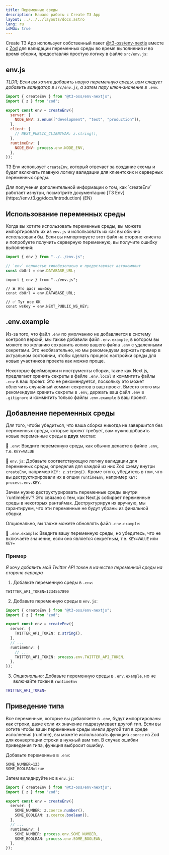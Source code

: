 ```yaml
---
title: Переменные среды
description: Начало работы с Create T3 App
layout: ../../../layouts/docs.astro
lang: ru
isMdx: true
---
```



Create T3 App использует собственный пакет [@t3-oss/env-nextjs](https://env.t3.gg) вместе с [Zod](https://github.com/colinhacks/zod) для валидации переменных среды во время выполнения _и_ во время сборки, предоставляя простую логику в файле `src/env.js`:

## env.js

_TLDR; Если вы хотите добавить новую переменную среды, вам следует добавить валидатор в `src/env.js`, а затем пару ключ-значение в `.env`._

```ts:env.js
import { createEnv } from "@t3-oss/env-nextjs";
import { z } from "zod";

export const env = createEnv({
  server: {
    NODE_ENV: z.enum(["development", "test", "production"]),
  },
  client: {
    // NEXT_PUBLIC_CLIENTVAR: z.string(),
  },
  runtimeEnv: {
    NODE_ENV: process.env.NODE_ENV,
  },
});
```

T3 Env использует `createEnv`, который отвечает за создание схемы и будет включать главную логику валидации для клиентских и серверных переменных среды.

<Callout type="info">
  Для получения дополнительной информации о том, как `createEnv` работает
  изнутри, посмотрите документацию [T3 Env](https://env.t3.gg/docs/introduction)
  (EN)
</Callout>

## Использование переменных среды

Когда вы хотите использовать переменные среды, вы можете импортировать их из `env.js` и использовать их как вы обычно использовали бы. Если вы импортируете этот файл на стороне клиента и попробуете получить серверную переменную, вы получите ошибку выполнения:

```ts:pages/api/hello.ts
import { env } from "../../env.js";

// `env` полностью типобезопасно и предоставляет автокомплит
const dbUrl = env.DATABASE_URL;
```

```ts:pages/index.tsx
import { env } from "../env.js";

// ❌ Это даст ошибку
const dbUrl = env.DATABASE_URL;

// ✅ Тут все ОК
const wsKey = env.NEXT_PUBLIC_WS_KEY;
```

## .env.example

Из-за того, что файл `.env` по умолчанию не добавляется в систему контроля версий, мы также добавили файл `.env.example`, в котором вы можете по желанию сохранить копию вашего файла `.env` с удаленными секретами. Это необязательно, но мы рекомендуем держать пример в актуальном состоянии, чтобы сделать процесс настройки среды для новых участников проекта как можно проще.

Некоторые фреймворки и инструменты сборки, такие как Next.js, предлагают хранить секреты в файле `.env.local` и коммитить файлы `.env` в ваш проект. Это не рекомендуется, поскольку это может облегчить случайный коммит секретов в ваш проект. Вместо этого мы рекомендуем хранить секреты в `.env`, держать ваш файл `.env` в `.gitignore` и коммитить только файлы `.env.example` в ваш проект.

## Добавление переменных среды

Для того, чтобы убедиться, что ваша сборка никогда не завершится без переменных среды, которые проект требует, вам нужно добавить новые переменные среды в **двух** местах:

📄 `.env`: Введите переменную среды, как обычно делаете в файле `.env`, т.е. `KEY=VALUE`

📄 `env.js`: Добавьте соответствующую логику валидации для переменных среды, определив для каждой из них Zod схему внутри `createEnv`, например `KEY: z.string()`. Кроме этого, убедитесь в том, что вы деструкткрировали их в опции `runtimeEnv`, например `KEY: process.env.KEY`.

<Callout type="info">
  Зачем нужно деструктурировать переменные среды внутри `runtimeEnv`? Это
  связано с тем, как Next.js собирает переменные среды в некоторых рантаймах.
  Деструктурируя их вручную, мы гарантируем, что эти переменные не будут убраны
  из финальной сборки.
</Callout>

Опционально, вы также можете обновлять файл `.env.example`:

📄 `.env.example`: Введите вашу переменную среды, но убедитесь, что не включаете значение, если оно является секретным, т.е. `KEY=VALUE` или `KEY=`

### Пример

_Я хочу добавить мой Twitter API токен в качестве переменной среды на стороне сервера_

1. Добавьте переменную среды в `.env`:

```
TWITTER_API_TOKEN=1234567890
```

2. Добавьте переменную среды в `env.js`:

```ts
import { createEnv } from "@t3-oss/env-nextjs";
import { z } from "zod";

export const env = createEnv({
  server: {
    TWITTER_API_TOKEN: z.string(),
  },
  // ...
  runtimeEnv: {
    // ...
    TWITTER_API_TOKEN: process.env.TWITTER_API_TOKEN,
  },
});
```

3. _Опционально:_ Добавьте переменную среды в `.env.example`, но не включайте токен в `runtimeEnv`

```bash
TWITTER_API_TOKEN=
```

## Приведение типа

Все переменные, которые вы добавляете в `.env`, будут импортированы как строки, даже если их значение подразумевает другой тип. Если вы хотите чтобы ваши переменные среды имели другой тип в среде исполнения (runtime), вы можете использовать функцию `coerce` из Zod для конвертации строки в нужный вам тип. В случае ошибки приведения типа, функция выбросит ошибку.

Добавьте переменные в `.env`:

```
SOME_NUMBER=123
SOME_BOOLEAN=true
```

Затем вилидируйте их в `env.js`:

```ts
import { createEnv } from "@t3-oss/env-nextjs";
import { z } from "zod";

export const env = createEnv({
  server: {
    SOME_NUMBER: z.coerce.number(),
    SOME_BOOLEAN: z.coerce.boolean(),
  },
  // ...
  runtimeEnv: {
    SOME_NUMBER: process.env.SOME_NUMBER,
    SOME_BOOLEAN: process.env.SOME_BOOLEAN,
  },
});
```
